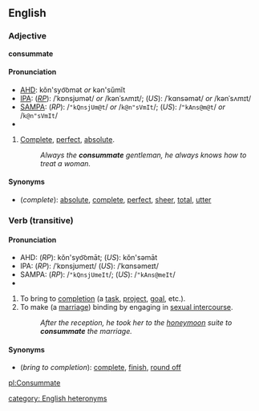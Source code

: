 ==English==
===Adjective===
'''consummate'''

====Pronunciation====
*[[AHD]]: kŏn'syo͝omət ''or'' kən'sŭmĭt
*[[IPA]]: (''[[RP]]''): /ˈkɒnsjʊmət/ ''or'' /kənˈsʌmɪt/; (''US''): /ˈkɑnsəmət/ ''or'' /kənˈsʌmɪt/
*[[SAMPA]]: (''RP''): /<tt>"kQnsjUm@t</tt>/ ''or'' /<tt>k@n"sVmIt</tt>/; (''US''): /<tt>"kAns@m@t</tt>/ ''or'' /<tt>k@n"sVmIt</tt>/
*{{audio|en-us-consummate-adj.ogg|Audio (US)}}

# [[Complete]], [[perfect]], [[absolute]].  
#:''Always the '''consummate''' gentleman, he always knows how to treat a woman.''

====Synonyms====
*(''complete''): [[absolute]], [[complete]], [[perfect]], [[sheer]], [[total]], [[utter]]

===Verb (transitive)===
{{en-infl-reg-other-e|consummat|e||}}

====Pronunciation====
*AHD: (''RP''): kŏn'syo͝omāt; (''US''): kŏn'səmāt
*IPA: (''RP''): /ˈkɒnsjʊmeɪt/ (''US''): /ˈkɑnsəmeɪt/
*SAMPA: (''RP''): /<tt>"kQnsjUmeIt</tt>/; (''US''): /<tt>"kAns@meIt</tt>/
*{{audio|en-us-consummate-verb.ogg|Audio (US)}}

# To bring to [[completion]] (a [[task]], [[project]], [[goal]], etc.).
# To make (a [[marriage]]) binding by engaging in [[sexual intercourse]].  
#:''After the reception, he took her to the [[honeymoon]] suite to '''consummate''' the marriage.''

====Synonyms====
*(''bring to completion''): [[complete]], [[finish]], [[round off]]

[[pl:Consummate]]

[[category: English heteronyms]]